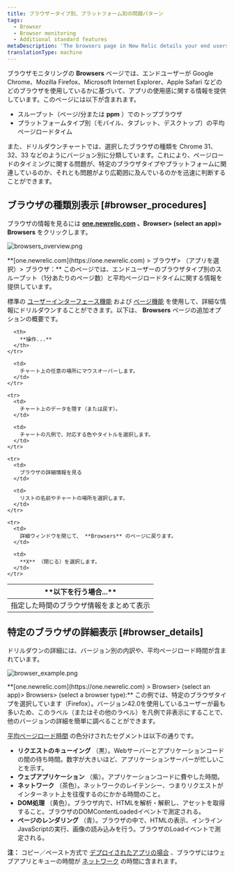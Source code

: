 ```yaml
---
title: ブラウザータイプ別、プラットフォーム別の問題パターン
tags:
  - Browser
  - Browser monitoring
  - Additional standard features
metaDescription: 'The browsers page in New Relic details your end users'' experience with your app by type (IE, Safari, etc.) and platform (mobile, tablet, desktop).'
translationType: machine
---
```




ブラウザモニタリングの **Browsers** ページでは、エンドユーザーが Google Chrome、Mozilla Firefox、Microsoft Internet Explorer、Apple Safari などのどのブラウザを使用しているかに基づいて、アプリの使用感に関する情報を提供しています。このページには以下が含まれます。

* スループット（ページ/分または **ppm** ）でのトップブラウザ
* プラットフォームタイプ別（モバイル、タブレット、デスクトップ）の平均ページロードタイム

また、ドリルダウンチャートでは、選択したブラウザの種類を Chrome 31、32、33 などのようにバージョン別に分類しています。これにより、ページロードのタイミングに関する問題が、特定のブラウザタイプやプラットフォームに関連しているのか、それとも問題がより広範囲に及んでいるのかを迅速に判断することができます。

## ブラウザの種類別表示 [#browser_procedures]

ブラウザの情報を見るには **[one.newrelic.com](https://one.newrelic.com) 、Browser> (select an app)> Browsers** をクリックします。

<img
  title="browsers_overview.png"
  alt="browsers_overview.png"
  src={browsersOverview}
/>

<figcaption>
  **[one.newrelic.com](https://one.newrelic.com) > ブラウザ> （アプリを選択）> ブラウザ：** このページでは、エンドユーザーのブラウザタイプ別のスループット（1分あたりのページ数）と平均ページロードタイムに関する情報を提供しています。
</figcaption>

標準の [ユーザーインターフェース機能](/docs/accounts-partnerships/education/getting-started-new-relic/new-relic-user-interface) および [ページ機能](/docs/data-analysis/user-interface-functions/standard-page-functions) を使用して、詳細な情報にドリルダウンすることができます。以下は、 **Browsers** ページの追加オプションの概要です。

<table>
  <thead>
    <tr>
      <th width={200}>
        **以下を行う場合...**
      </th>

      <th>
        **操作...**
      </th>
    </tr>
  </thead>

  <tbody>
    <tr>
      <td>
        指定した時間のブラウザ情報をまとめて表示
      </td>

      <td>
        チャート上の任意の場所にマウスオーバーします。
      </td>
    </tr>

    <tr>
      <td>
        チャート上のデータを隠す（または戻す）。
      </td>

      <td>
        チャートの凡例で、対応する色やタイトルを選択します。
      </td>
    </tr>

    <tr>
      <td>
        ブラウザの詳細情報を見る
      </td>

      <td>
        リストの名前やチャートの場所を選択します。
      </td>
    </tr>

    <tr>
      <td>
        詳細ウィンドウを閉じて、 **Browsers** のページに戻ります。
      </td>

      <td>
        **X** （閉じる）を選択します。
      </td>
    </tr>
  </tbody>
</table>

## 特定のブラウザの詳細表示 [#browser_details]

ドリルダウンの詳細には、バージョン別の内訳や、平均ページロード時間が含まれています。

<img
  title="browser_example.png"
  alt="browser_example.png"
  src={browserExample}
/>

<figcaption>
  **[one.newrelic.com](https://one.newrelic.com) > Browser> (select an app)> Browsers> (select a browser type):** この例では、特定のブラウザタイプを選択しています（Firefox）。バージョン42.0を使用しているユーザーが最も多いため、このラベル（またはその他のラベル）を凡例で非表示にすることで、他のバージョンの詳細を簡単に調べることができます。
</figcaption>

[平均ページロード時間](/docs/browser/new-relic-browser/page-load-timing/page-load-timing-process) の色分けされたセグメントは以下の通りです。

* **リクエストのキューイング** （黒）。Webサーバーとアプリケーションコードの間の待ち時間。数字が大きいほど、アプリケーションサーバーが忙しいことを示す。
* **ウェブアプリケーション** （紫）。アプリケーションコードに費やした時間。
* **ネットワーク** （茶色）。ネットワークのレイテンシー、つまりリクエストがインターネット上を往復するのにかかる時間のこと。
* **DOM処理** （黄色）。ブラウザ内で、HTMLを解析・解釈し、アセットを取得すること。ブラウザのDOMContentLoadedイベントで測定される。
* **ページのレンダリング** （青）。ブラウザの中で、HTMLの表示、インラインJavaScriptの実行、画像の読み込みを行う。ブラウザのLoadイベントで測定される。

**注：** コピー／ペースト方式で [デプロイされたアプリの場合](/docs/browser/new-relic-browser/installation-configuration/adding-apps-new-relic-browser) 、ブラウザにはウェブアプリとキューの時間が [ネットワーク](/docs/browser/new-relic-browser/page-load-timing-resources/page-load-timing-process#h3-network) の時間に含まれます。